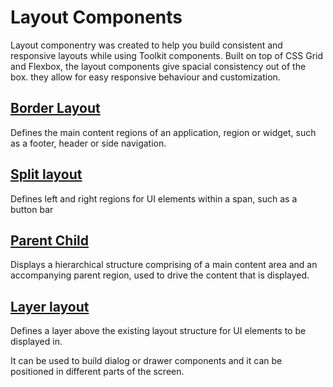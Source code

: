 
<Meta title="Documentation/Lab/Layout/Introduction" />

# Layout Components

Layout componentry was created to help you build consistent and responsive layouts while using Toolkit components.
Built on top of CSS Grid and Flexbox, the layout components give spacial consistency out of the box.
they allow for easy responsive behaviour and customization.

## [Border Layout](/docs/documentation-lab-layout-borderlayout--page)

Defines the main content regions of an application, region or widget, such as a footer, header or side navigation.

<Canvas>
  <Story id="lab-layout-borderlayout--toolkit-border-layout" />
</Canvas>

## [Split layout](/docs/documentation-lab-layout-splitlayout--page)

Defines left and right regions for UI elements within a span, such as a button bar

<Canvas>
  <Story id="lab-layout-splitlayout--default-split-layout" />
</Canvas>

## [Parent Child](/docs/documentation-lab-layout-parentchildlayout--page)

Displays a hierarchical structure comprising of a main content area and an accompanying parent region, used to drive the content that is displayed.

<Canvas>
  <Story id="lab-layout-parentchildlayout--default-parent-child-layout" />
</Canvas>

## [Layer layout](/docs/documentation-lab-layout-layerlayout--page)

Defines a layer above the existing layout structure for UI elements to be displayed in.

It can be used to build dialog or drawer components and it can be positioned in different parts of the screen.

<Canvas>
  <Story id="lab-layout-layerlayout--default-layer-layout" />
</Canvas>
